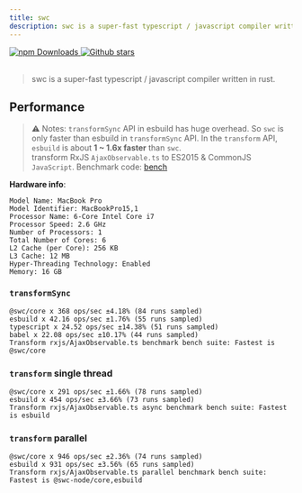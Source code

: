 ```yaml
---
title: swc
description: swc is a super-fast typescript / javascript compiler written in rust.
---
```


<a href="https://www.npmjs.com/package/@swc/core" target="_blank">
  <img alt="npm Downloads" src="https://img.shields.io/npm/dm/@swc/core" />
</a>
<a href="https://github.com/swc-project/swc" target="_blank">
  <img
    alt="Github stars"
    src="https://img.shields.io/github/stars/swc-project/swc?style=social"
  />
</a>

<br />
<br />

> swc is a super-fast typescript / javascript compiler written in rust.

## Performance

> ⚠️ Notes: `transformSync` API in esbuild has huge overhead. So `swc` is only faster than esbuild in `transformSync` API. In the `transform` API, `esbuild` is about **1 ~ 1.6x faster** than `swc`. <br/>
> transform RxJS `AjaxObservable.ts` to ES2015 & CommonJS `JavaScript`. Benchmark code: [bench](./bench/index.js)

**Hardware info**:

```
Model Name: MacBook Pro
Model Identifier: MacBookPro15,1
Processor Name: 6-Core Intel Core i7
Processor Speed: 2.6 GHz
Number of Processors: 1
Total Number of Cores: 6
L2 Cache (per Core): 256 KB
L3 Cache: 12 MB
Hyper-Threading Technology: Enabled
Memory: 16 GB
```

### `transformSync`

```text highlight={1}
@swc/core x 368 ops/sec ±4.18% (84 runs sampled)
esbuild x 42.16 ops/sec ±1.76% (55 runs sampled)
typescript x 24.52 ops/sec ±14.38% (51 runs sampled)
babel x 22.08 ops/sec ±10.17% (44 runs sampled)
Transform rxjs/AjaxObservable.ts benchmark bench suite: Fastest is @swc/core
```

### `transform` single thread

```text highlight={2}
@swc/core x 291 ops/sec ±1.66% (78 runs sampled)
esbuild x 454 ops/sec ±3.66% (73 runs sampled)
Transform rxjs/AjaxObservable.ts async benchmark bench suite: Fastest is esbuild
```

### `transform` parallel

```text highlight={1-2}
@swc/core x 946 ops/sec ±2.36% (74 runs sampled)
esbuild x 931 ops/sec ±3.56% (65 runs sampled)
Transform rxjs/AjaxObservable.ts parallel benchmark bench suite: Fastest is @swc-node/core,esbuild
```
